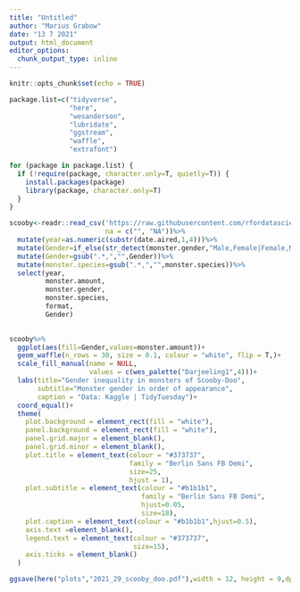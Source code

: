 ```yaml
---
title: "Untitled"
author: "Marius Grabow"
date: "13 7 2021"
output: html_document
editor_options: 
  chunk_output_type: inline
---
```


```r
knitr::opts_chunk$set(echo = TRUE)
```

```r
package.list=c("tidyverse",
               "here",
               "wesanderson",
               "lubridate",
               "ggstream",
               "waffle",
               "extrafont")

for (package in package.list) {
  if (!require(package, character.only=T, quietly=T)) {
    install.packages(package)
    library(package, character.only=T)
  }
}

```

```r
scooby<-readr::read_csv('https://raw.githubusercontent.com/rfordatascience/tidytuesday/master/data/2021/2021-07-13/Scooby-Doo%20Completed.csv',
                        na = c("", "NA"))%>%
  mutate(year=as.numeric(substr(date.aired,1,4)))%>%
  mutate(Gender=if_else(str_detect(monster.gender,"Male,Female|Female,Male"),"Mixed",monster.gender))%>%
  mutate(Gender=gsub(".*,","",Gender))%>%
  mutate(monster.species=gsub(".*,","",monster.species))%>%
  select(year,
         monster.amount,
         monster.gender,
         monster.species,
         format,
         Gender)
  

scooby%>%
  ggplot(aes(fill=Gender,values=monster.amount))+
  geom_waffle(n_rows = 30, size = 0.1, colour = "white", flip = T,)+
  scale_fill_manual(name = NULL,
                    values = c(wes_palette("Darjeeling1",4)))+
  labs(title="Gender inequality in monsters of Scooby-Doo",
       subtitle="Monster gender in order of appearance",
       caption = "Data: Kaggle | TidyTuesday")+
  coord_equal()+
  theme(
    plot.background = element_rect(fill = "white"),
    panel.background = element_rect(fill = "white"),
    panel.grid.major = element_blank(),
    panel.grid.minor = element_blank(),
    plot.title = element_text(colour = "#373737",
                              family = "Berlin Sans FB Demi",
                              size=25,
                              hjust = 1),
    plot.subtitle = element_text(colour = "#b1b1b1",
                                 family = "Berlin Sans FB Demi",
                                 hjust=0.05,
                                 size=18),
    plot.caption = element_text(colour = "#b1b1b1",hjust=0.5),
    axis.text =element_blank(),
    legend.text = element_text(colour = "#373737",
                               size=15),
    axis.ticks = element_blank()
  )

ggsave(here("plots","2021_29_scooby_doo.pdf"),width = 12, height = 9,dpi=300,device=cairo_pdf)
```

